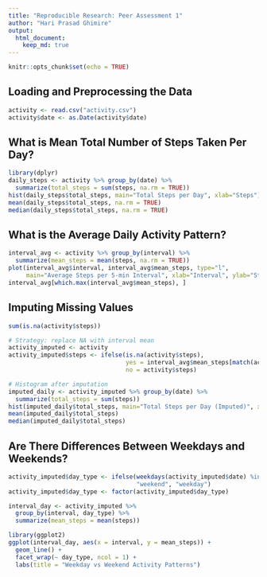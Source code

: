 ```yaml
---
title: "Reproducible Research: Peer Assessment 1"
author: "Hari Prasad Ghimire"
output: 
  html_document:
    keep_md: true
---
```


```r
knitr::opts_chunk$set(echo = TRUE)
```

## Loading and Preprocessing the Data

```r
activity <- read.csv("activity.csv")
activity$date <- as.Date(activity$date)
```

## What is Mean Total Number of Steps Taken Per Day?

```r
library(dplyr)
daily_steps <- activity %>% group_by(date) %>%
  summarize(total_steps = sum(steps, na.rm = TRUE))
hist(daily_steps$total_steps, main="Total Steps per Day", xlab="Steps")
mean(daily_steps$total_steps, na.rm = TRUE)
median(daily_steps$total_steps, na.rm = TRUE)
```

## What is the Average Daily Activity Pattern?

```r
interval_avg <- activity %>% group_by(interval) %>%
  summarize(mean_steps = mean(steps, na.rm = TRUE))
plot(interval_avg$interval, interval_avg$mean_steps, type="l",
     main="Average Steps per 5-min Interval", xlab="Interval", ylab="Steps")
interval_avg[which.max(interval_avg$mean_steps), ]
```

## Imputing Missing Values

```r
sum(is.na(activity$steps))

# Strategy: replace NA with interval mean
activity_imputed <- activity
activity_imputed$steps <- ifelse(is.na(activity$steps),
                                 yes = interval_avg$mean_steps[match(activity$interval, interval_avg$interval)],
                                 no = activity$steps)

# Histogram after imputation
imputed_daily <- activity_imputed %>% group_by(date) %>%
  summarize(total_steps = sum(steps))
hist(imputed_daily$total_steps, main="Total Steps per Day (Imputed)", xlab="Steps")
mean(imputed_daily$total_steps)
median(imputed_daily$total_steps)
```

## Are There Differences Between Weekdays and Weekends?

```r
activity_imputed$day_type <- ifelse(weekdays(activity_imputed$date) %in% c("Saturday", "Sunday"),
                                    "weekend", "weekday")
activity_imputed$day_type <- factor(activity_imputed$day_type)

interval_day <- activity_imputed %>%
  group_by(interval, day_type) %>%
  summarize(mean_steps = mean(steps))

library(ggplot2)
ggplot(interval_day, aes(x = interval, y = mean_steps)) +
  geom_line() +
  facet_wrap(~ day_type, ncol = 1) +
  labs(title = "Weekday vs Weekend Activity Patterns")
```

